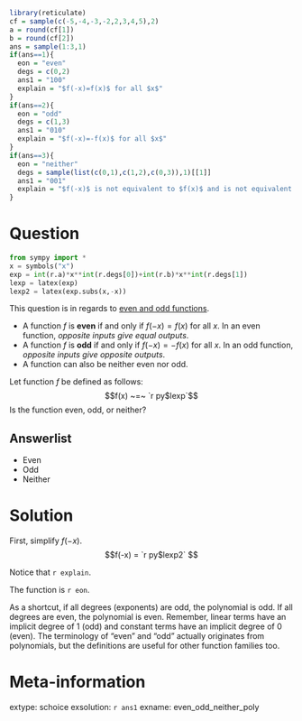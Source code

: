 ```r
library(reticulate)
cf = sample(c(-5,-4,-3,-2,2,3,4,5),2)
a = round(cf[1])
b = round(cf[2])
ans = sample(1:3,1)
if(ans==1){
  eon = "even"
  degs = c(0,2)
  ans1 = "100"
  explain = "$f(-x)=f(x)$ for all $x$"
}
if(ans==2){
  eon = "odd"
  degs = c(1,3)
  ans1 = "010"
  explain = "$f(-x)=-f(x)$ for all $x$"
}
if(ans==3){
  eon = "neither"
  degs = sample(list(c(0,1),c(1,2),c(0,3)),1)[[1]]
  ans1 = "001"
  explain = "$f(-x)$ is not equivalent to $f(x)$ and is not equivalent to $-f(x)$"
}
```



Question
========

```python
from sympy import *
x = symbols("x")
exp = int(r.a)*x**int(r.degs[0])+int(r.b)*x**int(r.degs[1])
lexp = latex(exp)
lexp2 = latex(exp.subs(x,-x))
```

This question is in regards to [even and odd functions](https://en.wikipedia.org/wiki/Even_and_odd_functions){target="_blank"}.

* A function $f$ is **even** if and only if $f(-x)=f(x)$ for all $x$. In an even function, *opposite inputs give equal outputs*.
* A function $f$ is **odd** if and only if $f(-x)=-f(x)$ for all $x$. In an odd function, *opposite inputs give opposite outputs*.
* A function can also be neither even nor odd.

Let function $f$ be defined as follows:
$$f(x) ~=~ `r py$lexp`$$
Is the function even, odd, or neither?

Answerlist
--------

* Even
* Odd
* Neither


Solution
========

First, simplify $f(-x)$.
$$f(-x) = `r py$lexp2` $$

Notice that `r explain`.

The function is `r eon`.

As a shortcut, if all degrees (exponents) are odd, the polynomial is odd. If all degrees are even, the polynomial is even. Remember, linear terms have an implicit degree of 1 (odd) and constant terms have an implicit degree of 0 (even). The terminology of "even" and "odd" actually originates from polynomials, but the definitions are useful for other function families too.


Meta-information
============
extype: schoice
exsolution: `r ans1`
exname: even_odd_neither_poly